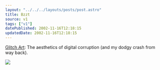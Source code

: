 ```yaml
---
layout: "../../../layouts/posts/post.astro"
title: Bzzt
source: v1
tags: ["v1"]
datePublished: 2002-11-16T12:18:15
updatedDate: 2002-11-16T12:18:15
---
```


[Glitch Art][1]: The aesthetics of digital corruption (and my dodgy crash from way back).

![](/images/notes/bzzt.jpg)

[1]: http://www.beflix.com/ "GLITCH ART: The aesthetics of digital corruption"
